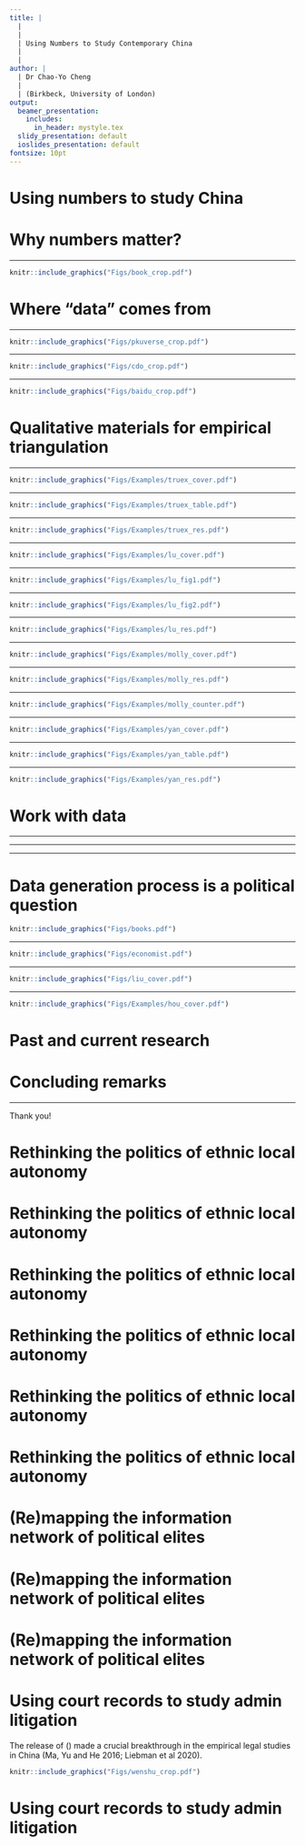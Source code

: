 ```yaml
---
title: |
  |
  |
  | Using Numbers to Study Contemporary China
  |
  |
author: |
  | Dr Chao-Yo Cheng
  |
  | (Birkbeck, University of London)
output:
  beamer_presentation:
    includes:
      in_header: mystyle.tex
  slidy_presentation: default
  ioslides_presentation: default
fontsize: 10pt
---
```


# Using numbers to study China 

\begincols
  \begincol{.4\textwidth}
    \vspace{0.4cm}
    \begin{figure}
    \centering
    \includegraphics[scale=0.35]{Figs/book_crop}
    \end{figure}
  \endcol
  \begincol{.5\textwidth}
  \hspace{0.3cm}
  \begin{itemize}
    \item Why "numbers" matter?
    \vspace{0.7cm}
    \item Where "data" comes from?
    \vspace{0.7cm}
    \item How should we work with data?
  \end{itemize}
  \endcol
\endcols

# Why numbers matter?

\begin{itemize}
\small
  \item The field of China studies has changed significantly as a result of \textbf{data availability} in digital forms and \textbf{methodological advances} 
  \vspace{0.1cm}
  \begin{itemize}
    \item Quant techniques are essential to \textbf{establish patterns} for theory building and policy impact evaluation
    \item Using numbers also encourage us to rethink the purpose of China studies -- area studies or comparative politics?
    \item The use of computational and quantitative data/methods by no means undermine the importance of traditional approaches -- \textbf{multi-method/data triangulation} is now the norm
  \end{itemize}
  \vspace{0.3cm}
  \item Changing \textbf{geopolitical environment} also prompts the computational or even quantitative turn in the study of contemporary China
\end{itemize}

---

\vspace{0.4cm}
```r
knitr::include_graphics("Figs/book_crop.pdf")
```
\vspace{0.2cm}
\begin{center}
\scriptsize
\textbf{Manion, Melanie (Duke), Kenneth Lieberthal (Michigan), Mary E. Gallagher (Michigan), and Allen Carlson (Cornell). 2010. \textit{Contemporary Chinese Politics: New Sources, Methods, and Field Strategies}. New York, NY: Cambridge University Press.}
\end{center}

# Where "data" comes from

\begin{itemize}
  \item Surveys, such as
  \vspace{0.1cm}
  \begin{itemize}
    \item Chinese General Social Survey (CGSS) -- Prof Xiaogang Wu (NYU Shanghai)
    \item China Family Panel Studies (CFPS) -- Prof Yu XIE (Princeton)
    \item Asianbarometer or World Values Survey (with caveats)
  \end{itemize}
  \vspace{0.2cm}
  \item Admin data, including socioeconomic surveys (e.g., statistical yearbooks 统计年鉴) and population census
  \vspace{0.2cm}
  \item Digital and "big" data, such as
  \vspace{0.1cm}
  \begin{itemize}
    \item Social media posts (e.g., Weibo)
    \item Search engine (e.g., Baidu Index) -- comparable to Google Trends
  \end{itemize}
\end{itemize}

---

\vspace{0.4cm}
```r
knitr::include_graphics("Figs/pkuverse_crop.pdf")
```
\vspace{0.3cm}
\begin{center}
\textbf{\url{https://opendata.pku.edu.cn/}}
\end{center}

---

\vspace{0.4cm}
```r
knitr::include_graphics("Figs/cdo_crop.pdf")
```
\vspace{0.3cm}
\begin{center}
\textbf{\url{https://www.china-data-online.com/}}
\end{center}

---

\vspace{0.4cm}
```r
knitr::include_graphics("Figs/baidu_crop.pdf")
```
\vspace{0.3cm}
\begin{center}
\textbf{\url{https://index.baidu.com/}}
\end{center}

# Qualitative materials for empirical triangulation

\begin{itemize}
  \item Gazetteers (通志)
  \vspace{0.2cm}
  \item Yearbooks (年鉴), published yearly by various Party departments and government offices 
  \vspace{0.2cm}
  \item Culture and history materials (文史资料), published by the Chinese people's consultative conferences (政协)
  \vspace{0.2cm}
  \item Government work reports (政府工作报告), published by the people's governments
  \vspace{0.2cm}
  \item ... and so on so forth (e.g., archived historical materials compiled by the government or researchers)
\end{itemize}

---

```r
knitr::include_graphics("Figs/Examples/truex_cover.pdf")
```

---

```r
knitr::include_graphics("Figs/Examples/truex_table.pdf")
```

---

```r
knitr::include_graphics("Figs/Examples/truex_res.pdf")
```

---

```r
knitr::include_graphics("Figs/Examples/lu_cover.pdf")
```

---

```r
knitr::include_graphics("Figs/Examples/lu_fig1.pdf")
```

---

```r
knitr::include_graphics("Figs/Examples/lu_fig2.pdf")
```

---

```r
knitr::include_graphics("Figs/Examples/lu_res.pdf")
```

---

```r
knitr::include_graphics("Figs/Examples/molly_cover.pdf")
```

---

```r
knitr::include_graphics("Figs/Examples/molly_res.pdf")
```

---

```r
knitr::include_graphics("Figs/Examples/molly_counter.pdf")
```

---

```r
knitr::include_graphics("Figs/Examples/yan_cover.pdf")
```

---

```r
knitr::include_graphics("Figs/Examples/yan_table.pdf")
```

---

```r
knitr::include_graphics("Figs/Examples/yan_res.pdf")
```



# Work with data

\begin{itemize}
  \item Training for different \textbf{research methods}
  \vspace{1cm}
  \item A grasp of potential \textbf{data sources}
  \vspace{1cm}
  \item Solid and deep \textbf{field experiences} and/or \textbf{subject knowledge}
\end{itemize}

---

\begin{itemize}
  \item Training for different \textbf{research methods}
  \vspace{0.1cm}
  \begin{itemize}
    \item Qualitative: Case study (Bayesian and machine learning), ethnography and (elite) interviews
    \item Quantitative: Econometrics and regression (frequentist and Bayesian), experiments and causal inference
    \item Computational: Text-as-data, social network analysis, geographic data science and ChatGPT-assisted research
  \end{itemize}
  \vspace{0.6cm}
  \item A grasp of potential \textbf{data sources}
  \vspace{0.6cm}
  \item Solid and deep \textbf{field experiences} and/or \textbf{subject knowledge}
\end{itemize}

---

\begin{itemize}
  \item Training for different \textbf{research methods}
  \vspace{0.6cm}
  \item A grasp of potential \textbf{data sources}
  \vspace{0.1cm}
  \begin{itemize}
    \item Databases
    \item Libraries and archives
    \item Survey firms and research centres
    \item API and web scraping (i.e., coding and programming)
    \item Replication packs
  \end{itemize}
  \vspace{0.6cm}
  \item Solid and deep \textbf{field experiences} and/or \textbf{subject knowledge}
\end{itemize}

---

\begin{itemize}
  \item Training for different \textbf{research methods}
  \vspace{1cm}
  \item A grasp of potential \textbf{data sources}
  \vspace{1cm}
  \item Solid and deep \textbf{field experiences} (e.g., politics of data generation and release) and/or \textbf{subject knowledge} (e.g., political selection and government finances)
\end{itemize}

# Data generation process is a political question

```r
knitr::include_graphics("Figs/books.pdf")
```

---

```r
knitr::include_graphics("Figs/economist.pdf")
```
\vspace{0.2cm}
\begin{center}
\tiny
\url{https://www.economist.com/graphic-detail/2022/09/29/a-study-of-lights-at-night-suggests-dictators-lie-about-economic-growth}
\end{center}

---

```r
knitr::include_graphics("Figs/liu_cover.pdf")
```

---

```r
knitr::include_graphics("Figs/Examples/hou_cover.pdf")
```

# Past and current research

\begin{itemize}
  \item Governance and development in multiethnic China
  \vspace{0.1cm}
  \begin{itemize}
    \item Rethinking the politics of ethnic local autonomy (book project)
    \item Poverty alleviation and local state-building in peripheral provinces (\textit{JJPS} 2021)
    \item Ethnic empowerment and environmental governance
    \item Dualilty of ethnic descriptive representation
  \end{itemize}
  \vspace{0.2cm}
  \item Using AI tools to (re)mapping the information network of political elites
  \vspace{0.2cm}
  \item Using court records to study administrative litigation, with \textbf{Haibo He} (Tsinghua) and \textbf{Chao Ma} (UIBE)
  \vspace{0.2cm}
  \item Multilevel agenda setting in times of crisis: A text-as-data approach, with \textbf{Tao Lin} (University of Washington)
\end{itemize}

# Concluding remarks

\begin{itemize}
  \item Find out \textbf{who you are} and \textbf{what you want to be and do} -- your decision may depend on where you are (or going back to history)
  \vspace{0.6cm}
  \item Curate the skills you need -- be \textbf{selectively thorough}
  \vspace{0.6cm}
  \item Find those who can support and collaborate with you -- engage in \textbf{interdisciplinary knowledge co-production}
  \vspace{0.6cm}
  \item Read broadly -- \textbf{go beyond political science and (mainland) China} to gain inspiration and a broader comparative perspective
\end{itemize}

---

\vspace{0.7cm}
Thank you!\
\vspace{0.7cm}
\texttt{c.cheng@bbk.ac.uk}

# Rethinking the politics of ethnic local autonomy

\begin{itemize}
  \item Why do the Communist Party of China grant \textbf{ethnic local autonomy}?
  \vspace{0.5cm}
  \item When and where will the Center designate \textbf{ethnic autonomous territories} (EATs)?
  \vspace{0.5cm}
  \item How can local (policy/administrative) decentralization contribute to nation-state building?
\end{itemize}

# Rethinking the politics of ethnic local autonomy

\begincols
\begincol{.43\textwidth}
  \begin{small}
  \begin{itemize}
  \item \textbf{Archival research} in the US, Hong Kong and China
  \vspace{0.35cm}
  \item \textbf{Elite interviews}: Conversations with Han and non-Han cadres at the central and local levels across different provinces
  \vspace{0.35cm}
  \item \textbf{Process-tracing and QCA}: Structured process tracing the designation of ethnic autonomous prefectures
  \end{itemize}
  \end{small}
  \endcol
  \begincol{.5\textwidth}
  \vspace{0.5cm}
  \begin{figure}
  \centering
  \includegraphics[scale=0.43]{Figs/sites_6}
  \end{figure}
  \endcol
\endcols

# Rethinking the politics of ethnic local autonomy

\begin{itemize}
  \item \textbf{Supervised machine learning} and \textbf{social network analysis}: Capturing the \textit{connectedness} and \textit{network structure} among/between central and local cadres based on an original biographical dataset of Chinese political elites (1949-2003)
  \begin{itemize}
    \item Between the pair of cadres, I create the indices of \textbf{connectedness} based on their \textbf{biographical similarity}
    \begin{figure}
    \centering
    \includegraphics[scale=0.52]{Figs/cpen}
    \end{figure}
    \item The same connectedness measure can be used to construct the information network of Politburo members and measure the degree of \textbf{central leadership fragmentation} by \textbf{community detection}
  \end{itemize}
  \vspace{0.3cm}
  \item \textbf{Multivariate regression}: Modeling the number of active EATs as a function of different network structural indicators
\end{itemize}

# Rethinking the politics of ethnic local autonomy

\begin{itemize}
  \item Ethnic local autonomy acts as an \textbf{institution of agent control}
\end{itemize}
\vspace{0.2cm}
\begin{figure}
  \center
  \includegraphics[scale=0.5]{Figs/findings}
\end{figure}

# Rethinking the politics of ethnic local autonomy

\begin{itemize}
  \item EATs act as \textbf{enclaves} that constrain the power of provincial elites
  \vspace{0.3cm}
  \begin{itemize}
    \item Sub-provincial EATs are \textbf{more} likely to pass and revise autonomous regulations when the provincial elites are potentially defiant
    \vspace{0.2cm}
    \item Ruling non-Han cadres in sub-provincial EATs are \textbf{less} likely to have worked at the provincial level prior to their appointments
  \end{itemize}
\end{itemize}

# Rethinking the politics of ethnic local autonomy

\begin{itemize}
  \item Going \textbf{cross-national}: Post-WWII authoritarian regimes are more likely to introduce regional autonomy to ethnic minorities when their ruling power is contested within the inner circle
  \vspace{0.6cm}
  \item Going back to \textbf{history}: Post-civil war \textit{decentralization} and \textit{state power consolidation} in imperial and Republican China
  \vspace{0.2cm}
  \begin{itemize}
    \item Western Han dynasty (202 BC–220 AD): Kingdoms and marquis states
    \item The Kuomintang (KMT) regime (1928-1949 AD): Countering recalcitrant provincial warlords through the county-level self-government movement
  \end{itemize}
\end{itemize}

# (Re)mapping the information network of political elites

\begin{itemize}
  \item The focus on "high-politics" in the literature on Communist regimes: The absence of independent, strong formal institutions has pushed researchers have to focus on prominent political elites in authoritarian regimes
  \vspace{0.3cm}
  \item \textbf{Factionalism} is one of the most researched topics in the Chinese politics literature (e.g., Nathan 1973; Tsou 1976; Pye 1981; Dittmer 2002; Huang 2006; Bo 2007; Shih et al 2012)
  \vspace{0.3cm}
  \item The power struggles and cooperation between different factions or "informal" groups have been considered as the main driving forces for policy and political changes in the country
\end{itemize}

# (Re)mapping the information network of political elites

\begin{itemize}
  \item Create the timeline of key life events of each cadre using public biographic information
  \vspace{0.1cm}
  \begin{itemize}
    \item Demographic characteristics (e.g., birth year and provincial origin)
    \item Educational background (e.g., colleges and universities)
    \item Political career (e.g., involvement in key events between 1921 and 1949; Party and government posts after 1949)
  \end{itemize}
  \vspace{0.2cm}
  \item Create the (decomposed) \textbf{\textit{attribute vector}} of a cadre based on her/her timeline and measure the distance/similarity between a pair of attribute vectors in the multidimensional space
  \vspace{0.1cm}
  \begin{itemize}
    \item Time: Are the cadres of interest both alive in a given year?
    \item Location: Are they both at the same location in a given year?
    \item Activity: Are they working in the same department/unit in a given year?
  \end{itemize}
\end{itemize}

# (Re)mapping the information network of political elites

\begin{figure}
\centering
\includegraphics[scale=0.26]{Figs/selection}
\end{figure}
\vspace{0.3cm}
\begin{itemize}
  \item Use \textbf{variable selection} (elastic net regularization and other methods) to identify the key biographical variables in CC of each year when measuring biographical similarity
  \vspace{0.1cm}
  \item Use \textbf{community detection} to assess the degree to which a Politburo network can be divided
\end{itemize}

# Using court records to study admin litigation

The release of \textbf{China Judgements Online} (\url{https://wenshu.court.gov.cn/}) made a crucial breakthrough in the empirical legal studies in China (Ma, Yu and He 2016; Liebman et al 2020).
\vspace{0.2cm}
```r
knitr::include_graphics("Figs/wenshu_crop.pdf")
```

# Using court records to study admin litigation

\begin{itemize}
  \item \textbf{Question}: Are the local courts more likely stand with the citizens following the reforms?
  \vspace{0.2cm}
  \begin{itemize}
    \item Railway transport courts (\textit{China Review} 2022)
    \item Case registration system
    \item Elevated and off-site trials
  \end{itemize}
  \vspace{0.6cm}
  \item \textbf{Extensions}
  \vspace{0.2cm}
  \begin{itemize}
    \item Who do the citizens go to the courts? A national \textbf{conjoint} experiment
    \item Local dynamics of judicial decision-making: A \textbf{text-as-data} approach
  \end{itemize}
\end{itemize}